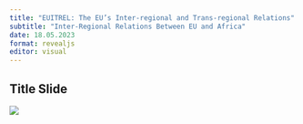 ```yaml
---
title: "EUITREL: The EU’s Inter-regional and Trans-regional Relations"
subtitle: "Inter-Regional Relations Between EU and Africa"
date: 18.05.2023
format: revealjs
editor: visual
---
```


## Title Slide

![](/lecture/images/2022-2023 Spring/HM 11.png)
